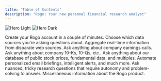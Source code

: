 ```yaml
---
title: 'Table of Contents'
description: "Rogo: Your new personal financial research analyst"
---
```


<img
  className="block dark:hidden"
  src="/images/rogo-logo.svg"
  alt="Hero Light"
/>
<img
  className="hidden dark:block"
  src="/images/rogo-logo.svg"
  alt="Hero Dark"
/>

<CardGroup cols={2}>
  <Card
    title="Creating an Account"
    icon="address-book"
    href="create-account"
  >
    Create your Rogo account in a couple of minutes.
  </Card>
  <Card
    title="Selecting a Data Source"
    icon="business-time"
    href="selecting-a-data-source"
  >
    Choose which data sources you're asking questions about.
  </Card>
  <Card
    title="Searching on Web"
    icon="server"
    href="searching-on-web"
  >
    Aggregate real-time information from disparate web sources.
  </Card>
  <Card
    title="Searching on Earnings Call Transcripts"
    icon="phone-volume"
    href="searching-on-earnings-call-transcripts"
  >
    Ask anything about company earnings calls.
  </Card>
  <Card
    title="Searching on SEC Filings"
    icon="table-list"
    href="searching-on-sec-filings"
  >
    Ask anything about company 10-Ks, 10-Qs, etc..
  </Card>
  <Card
    title="Searching on Financial Data"
    icon="circle-dollar-to-slot"
    href="searching-on-financial-data"
  >
    Ask anything about our database of public stock prices, fundamental data, and multiples.
  </Card>
  <Card
    title="Automated Workflows"
    icon="rocket"
    href="automated-workflows"
  >
    Automate personalized email briefings, intelligent alerts, and much more.
  </Card>
  <Card
    title="Deep Research"
    icon="researchgate"
    href="deep-research"
  >
    Ask nuanced, tricky research questions that require autonomy and problem-solving to answer.
  </Card>
  <Card
    title="FAQs"
    icon="person-circle-question"
    href="faqs"
  >
    Miscellaneous information about the Rogo product.
  </Card>
</CardGroup>
